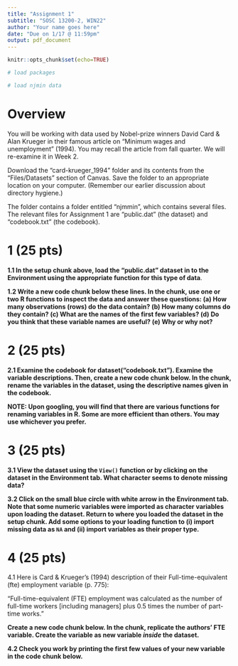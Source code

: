 ```yaml
---
title: "Assignment 1"
subtitle: "SOSC 13200-2, WIN22"
author: "Your name goes here"
date: "Due on 1/17 @ 11:59pm"
output: pdf_document
---
```


```r
knitr::opts_chunk$set(echo=TRUE)

# load packages

# load njmin data

```

# Overview
You will be working with data used by Nobel-prize winners David Card & Alan Krueger in their famous article on "Minimum wages and unemployment" (1994). You may recall the article from fall quarter. We will re-examine it in Week 2. 

Download the "card-krueger_1994" folder and its contents from the "Files/Datasets" section of Canvas. Save the folder to an appropriate location on your computer. (Remember our earlier discussion about directory hygiene.) 

The folder contains a folder entitled "njmmin", which contains several files. The relevant files for Assignment 1 are "public.dat" (the dataset) and "codebook.txt" (the codebook).

# 1 (25 pts)
**1.1 In the setup chunk above, load the "public.dat" dataset in to the Environment using the appropriate function for this type of data**. 

**1.2 Write a new code chunk below these lines. In the chunk, use one or two R functions to inspect the data and answer these questions: (a) How many observations (rows) do the data contain? (b) How many columns do they contain? (c) What are the names of the first few variables? (d) Do you think that these variable names are useful? (e) Why or why not?**

# 2 (25 pts)
**2.1 Examine the codebook for dataset("codebook.txt"). Examine the variable descriptions. Then, create a new code chunk below. In the chunk, rename the variables in the dataset, using the descriptive names given in the codebook.**

**NOTE: Upon googling, you will find that there are various functions for renaming variables in R. Some are more efficient than others. You may use whichever you prefer.**

# 3 (25 pts)
**3.1 View the dataset using the `View()` function or by clicking on the dataset in the Environment tab. What character seems to denote missing data?** 

**3.2 Click on the small blue circle with white arrow in the Environment tab. Note that some numeric variables were imported as character variables upon loading the dataset. Return to where you loaded the dataset in the setup chunk. Add some options to your loading function to (i) import missing data as `NA` and (ii) import variables as their proper type.**

# 4 (25 pts)
4.1 Here is Card & Krueger's (1994) description of their Full-time-equivalent (fte) employment variable (p. 775):

"Full-time-equivalent (FTE) employment was calculated as the number of full-time workers [including managers] plus 0.5 times the number of part-time works."

**Create a new code chunk below. In the chunk, replicate the authors' FTE variable. Create the variable as new variable *inside* the dataset.**

**4.2 Check you work by printing the first few values of your new variable in the code chunk below.**
```r

```
